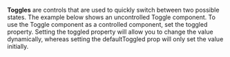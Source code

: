 **Toggles** are controls that are used to quickly switch between two possible states. The example below shows
an uncontrolled Toggle component. To use the Toggle component as a controlled component, set the toggled property.
Setting the toggled property will allow you to change the value dynamically, whereas setting the defaultToggled
prop will only set the value initially.

<!--
### Usage with react
```js
import { Toggle } from '@unitednations/react';
```

```js
<Toggle
  toggled={true}
  labelA="Off"
  labelB="On"
  onChange={onChange}
  onToggle={onToggle}
  className="some-class"
  id="toggle-1"
/>
```
-->
